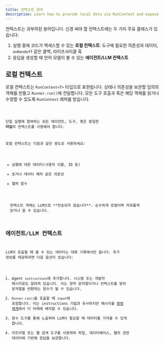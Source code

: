 ```yaml
---
title: 컨텍스트 관리
description: Learn how to provide local data via RunContext and expose context to the LLM
---
```



컨텍스트는 과부하된 용어입니다. 신경 써야 할 컨텍스트에는 두 가지 주요 클래스가 있습니다:

1. 실행 중에 코드가 액세스할 수 있는 **로컬 컨텍스트**: 도구에 필요한 의존성과 데이터, `onHandoff` 같은 콜백, 라이프사이클 훅
2. 응답을 생성할 때 언어 모델이 볼 수 있는 **에이전트/LLM 컨텍스트**

## 로컬 컨텍스트

로컬 컨텍스트는 `RunContext<T>` 타입으로 표현됩니다. 상태나 의존성을 보관할 임의의 객체를 만들고 `Runner.run()`에 전달합니다. 모든 도구 호출과 훅은 해당 객체를 읽거나 수정할 수 있도록 `RunContext` 래퍼를 받습니다.

<Code lang="typescript" code={localContextExample} title="로컬 컨텍스트 예제" />

단일 실행에 참여하는 모든 에이전트, 도구, 훅은 동일한 **타입**의 컨텍스트를 사용해야 합니다.

로컬 컨텍스트는 다음과 같은 용도로 사용하세요:

- 실행에 대한 데이터(사용자 이름, ID 등)
- 로거나 데이터 패처 같은 의존성
- 헬퍼 함수

<Aside type="note">
  컨텍스트 객체는 LLM으로 **전송되지 않습니다**. 순수하게 로컬이며 자유롭게
  읽거나 쓸 수 있습니다.
</Aside>

## 에이전트/LLM 컨텍스트

LLM이 호출될 때 볼 수 있는 데이터는 대화 기록에서만 옵니다. 추가 정보를 제공하려면 다음 옵션이 있습니다:

1. Agent `instructions`에 추가합니다. 시스템 또는 개발자 메시지로도 알려져 있습니다. 이는 정적 문자열이거나 컨텍스트를 받아 문자열을 반환하는 함수가 될 수 있습니다.
2. `Runner.run()`을 호출할 때 `input`에 포함합니다. 이는 instructions 기법과 유사하지만 메시지를 [명령 체계](https://cdn.openai.com/spec/model-spec-2024-05-08.html#follow-the-chain-of-command)에서 더 아래에 배치할 수 있습니다.
3. 함수 도구를 통해 노출하여 LLM이 필요할 때 데이터를 가져올 수 있게 합니다.
4. 리트리벌 또는 웹 검색 도구를 사용하여 파일, 데이터베이스, 웹의 관련 데이터에 기반해 응답을 보강합니다.

